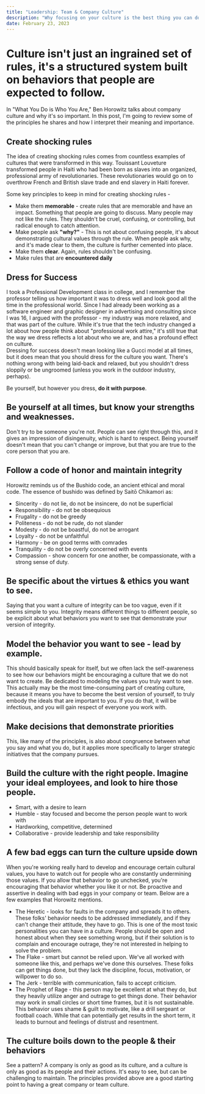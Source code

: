 ```yaml
---
title: "Leadership: Team & Company Culture"
description: "Why focusing on your culture is the best thing you can do."
date: February 23, 2023
---
```


# Culture isn't just an ingrained set of rules, it's a structured system built on behaviors that people are expected to follow.

 In "What You Do is Who You Are," Ben Horowitz talks about company culture and why it's so important. In this post, I'm going to review some of the principles he 
 shares and how I interpret their meaning and importance.

## Create shocking rules
The idea of creating shocking rules comes from countless examples of cultures that were transformed in this way. Touissant Louveture transformed
people in Haiti who had been born as slaves into an organized, professional army of revolutionaries. These revolutionaries would go on to overthrow French and British 
slave trade and end slavery in Haiti forever. 

Some key principles to keep in mind for creating shocking rules -
- Make them __memorable__ - create rules that are memorable and have an impact. Something that people are going to discuss. Many people 
may not like the rules. They shouldn't be cruel, confusing, or controlling, but radical enough to catch attention.
- Make people ask __"why?"__ - This is not about confusing people, it's about demonstrating cultural values through the rule. When people ask why, and it's made clear to them, 
the culture is further cemented into place.
- Make them __clear__. Again, rules shouldn't be confusing.
- Make rules that are __encountered daily__

## Dress for Success

I took a Professional Development class in college, and I remember the professor telling us how important it was to dress well and look good all the time in the professional world. Since I had already been working as a 
software engineer and graphic designer in advertising and consulting since I was 16, I argued with the professor - my industry was more relaxed, and that was part of the culture. While it's true that the tech industry 
changed a lot about how people think about "professional work attire," it's still true that the way we dress reflects a lot about who we are, and has a profound effect on culture.  
Dressing for success doesn't mean looking like a Gucci model at all times, but it does mean that you should dress for the culture you want. There's nothing wrong with being 
laid-back and relaxed, but you shouldn't dress sloppily or be ungroomed (unless you work in the outdoor industry, perhaps). 

Be yourself, but however you dress, __do it with purpose__.

## Be yourself at all times, but know your strengths and weaknesses.
Don't try to be someone you're not. People can see right through this, and it gives an impression of disingenuity, which is hard to respect. Being yourself doesn't mean that you can't 
change or improve, but that you are true to the core person that you are. 

## Follow a code of honor and maintain integrity

Horowitz reminds us of the Bushido code, an ancient ethical and moral code. 
The essence of bushido was defined by Saitō Chikamori as:

- Sincerity - do not lie, do not be insincere, do not be superficial
- Responsibility - do not be obsequious
- Frugality - do not be greedy
- Politeness - do not be rude, do not slander
- Modesty - do not be boastful, do not be arrogant
- Loyalty - do not be unfaithful
- Harmony - be on good terms with comrades
- Tranquility - do not be overly concerned with events
- Compassion - show concern for one another, be compassionate, with a strong sense of duty.


## Be specific about the virtues & ethics you want to see.

Saying that you want a culture of integrity can be too vague, even if it seems simple to you. Integrity means different things to different people, so be explicit about what behaviors 
you want to see that demonstrate your version of integrity.  

## Model the behavior you want to see - lead by example.
This should basically speak for itself, but we often lack the self-awareness to see how our behaviors might be encouraging a culture that we do not want to create. Be dedicated to modeling
the values you truly want to see. This actually may be the most time-consuming part of creating culture, because it means you have to become the best version of yourself, to truly embody
the ideals that are important to you. If you do that, it will be infectious, and you will gain respect of everyone you work with.

## Make decisions that demonstrate priorities
This, like many of the principles, is also about congruence between what you say and what you do, but it applies more specifically to larger strategic initiatives that the company pursues.

## Build the culture with the right people. Imagine your ideal employees, and look to hire those people.
  - Smart, with a desire to learn
  - Humble - stay focused and become the person people want to work with
  - Hardworking, competitive, determined
  - Collaborative - provide leadership and take responsibility

## A few bad eggs can turn the culture upside down
When you're working really hard to develop and encourage certain cultural values, you have to watch out for people who are constantly undermining those values. If you allow that behavior to go
unchecked, you're encouraging that behavior whether you like it or not. Be proactive and assertive in dealing with bad eggs in your company or team. Below are a few examples that Horowitz mentions.
  - The Heretic - looks for faults in the company and spreads it to others. These folks' behavior needs to be addressed immediately, and if they can't change their attitude, they have to go. 
  This is one of the most toxic personalities you can have in a culture. People should be open and honest about when they see something wrong, but if their solution is to complain and encourage 
  outrage, they're not interested in helping to solve the problem.
  - The Flake - smart but cannot be relied upon. We've all worked with someone like this, and perhaps we've done this ourselves. These folks can get things done, but they lack the discipline,
  focus, motivation, or willpower to do so.  
  - The Jerk - terrible with communication, fails to accept criticism.
  - The Prophet of Rage - this person may be excellent at what they do, but they heavily utilize anger and outrage to get things done. Their behavior may work in small circles or short time frames,
  but it is not sustainable. This behavior uses shame & guilt to motivate, like a drill sergeant or football coach. While that can potentially get results in the short term, it leads to burnout
  and feelings of distrust and resentment. 

## The culture boils down to the people & their behaviors
See a pattern? A company is only as good as its culture, and a culture is only as good as its people and their actions.
It's easy to see, but can be challenging to maintain. The principles provided above are a good starting point to having a great company or team culture.
